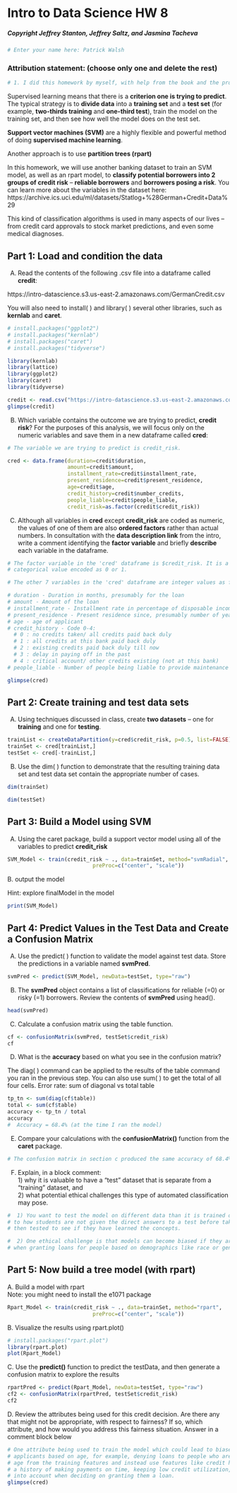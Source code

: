 # Intro to Data Science HW 8
##### Copyright Jeffrey Stanton, Jeffrey Saltz, and Jasmina Tacheva


```{r}
# Enter your name here: Patrick Walsh
```

### Attribution statement: (choose only one and delete the rest)


```{r}
# 1. I did this homework by myself, with help from the book and the professor.
```

Supervised learning means that there is a **criterion one is trying to predict**. The typical strategy is to **divide data** into a **training set** and a **test set** (for example, **two-thirds training** and **one-third test**), train the model on the training set, and then see how well the model does on the test set. <br>

**Support vector machines (SVM)** are a highly flexible and powerful method of doing **supervised machine learning**.

Another approach is to use **partition trees (rpart)** 

In this homework, we will use another banking dataset to train an SVM model, as well as an rpart model, to **classify potential borrowers into 2 groups of credit risk** – **reliable borrowers** and **borrowers posing a risk**. You can learn more about the variables in the dataset here:<br> https://archive.ics.uci.edu/ml/datasets/Statlog+%28German+Credit+Data%29 <br>

This kind of classification algorithms is used in many aspects of our lives – from credit card approvals to stock market predictions, and even some medical diagnoses. <br>

## Part 1: Load and condition the data  

A.	Read the contents of the following .csv file into a dataframe called **credit**: <br>

https://intro-datascience.s3.us-east-2.amazonaws.com/GermanCredit.csv <br>

You will also need to install( ) and library( ) several other libraries, such as **kernlab** and **caret**.

```{r}
# install.packages("ggplot2")
# install.packages("kernlab")
# install.packages("caret")
# install.packages("tidyverse")

library(kernlab)
library(lattice)
library(ggplot2)
library(caret)
library(tidyverse)

credit <- read.csv("https://intro-datascience.s3.us-east-2.amazonaws.com/GermanCredit.csv")
glimpse(credit)
```

B.	Which variable contains the outcome we are trying to predict, **credit risk**? For the purposes of this analysis, we will focus only on the numeric variables and save them in a new dataframe called **cred**:


```{r}
# The variable we are trying to predict is credit_risk.

cred <- data.frame(duration=credit$duration, 
                   amount=credit$amount, 
                   installment_rate=credit$installment_rate, 
                   present_residence=credit$present_residence, 
                   age=credit$age, 
                   credit_history=credit$number_credits, 
                   people_liable=credit$people_liable, 
                   credit_risk=as.factor(credit$credit_risk))
```


C.	Although all variables in **cred** except **credit_risk** are coded as numeric, the values of one of them are also **ordered factors** rather than actual numbers. In consultation with the **data description link** from the intro, write a comment identifying the **factor variable** and briefly **describe** each variable in the dataframe. 


```{r}
# The factor variable in the 'cred' dataframe is $credit_risk. It is a
# categorical value encoded as 0 or 1.

# The other 7 variables in the 'cred' dataframe are integer values as follows:

# duration - Duration in months, presumably for the loan
# amount - Amount of the loan
# installment_rate - Installment rate in percentage of disposable income
# present_residence - Present residence since, presumably number of years in residence
# age - age of applicant
# credit_history - Code 0-4:
  # 0 : no credits taken/ all credits paid back duly
  # 1 : all credits at this bank paid back duly
  # 2 : existing credits paid back duly till now
  # 3 : delay in paying off in the past
  # 4 : critical account/ other credits existing (not at this bank)
# people_liable - Number of people being liable to provide maintenance for loan

glimpse(cred)
```

## Part 2: Create training and test data sets

A.	Using techniques discussed in class, create **two datasets** – one for **training** and one for **testing**.


```{r}
trainList <- createDataPartition(y=cred$credit_risk, p=0.5, list=FALSE)
trainSet <- cred[trainList,]
testSet <- cred[-trainList,]
```

B.	Use the dim( ) function to demonstrate that the resulting training data set and test data set contain the appropriate number of cases.


```{r}
dim(trainSet)
```


```{r}
dim(testSet)
```

## Part 3: Build a Model using SVM

A.	Using the caret package, build a support vector model using all of the variables to predict **credit_risk**


```{r}
SVM_Model <- train(credit_risk ~ ., data=trainSet, method="svmRadial",
                           preProc=c("center", "scale"))
```

B. output the model

Hint: explore finalModel in the model


```{r}
print(SVM_Model)
```

## Part 4: Predict Values in the Test Data and Create a Confusion Matrix

A.	Use the predict( ) function to validate the model against test data. Store the predictions in a variable named **svmPred**.


```{r}
svmPred <- predict(SVM_Model, newData=testSet, type="raw")
```

B.	The **svmPred** object contains a list of classifications for reliable (=0) or risky (=1) borrowers. Review the contents of **svmPred** using head().


```{r}
head(svmPred)
```

C.	Calculate a confusion matrix using the table function.


```{r}
cf <- confusionMatrix(svmPred, testSet$credit_risk)
cf
```

D.	What is the **accuracy** based on what you see in the confusion matrix?

The diag( ) command can be applied to the results of the table command you ran in the previous step. 
You can also use sum( ) to get the total of all four cells. Error rate: sum of diagonal vs total table

```{r}
tp_tn <- sum(diag(cf$table))
total <- sum(cf$table)
accuracy <- tp_tn / total
accuracy
#  Accuracy = 68.4% (at the time I ran the model)
```

E.	Compare your calculations with the **confusionMatrix()** function from the **caret** package.


```{r}
# The confusion matrix in section c produced the same accuracy of 68.4%. NOTE: The model accuracy may vary slightly after each training run.
```

F.	Explain, in a block comment:<br> 1) why it is valuable to have a “test” dataset that is separate from a “training” dataset, and <br>2) what potential ethical challenges this type of automated classification may pose. 


```{r}
#  1) You want to test the model on different data than it is trained on so that the model is not getting biased results. It is similar
# to how students are not given the direct answers to a test before taking it. Rather, they are giving information that is similar and
# then tested to see if they have learned the concepts.

#  2) One ethical challenge is that models can become biased if they are given biased or incomplete data. For example, they could discriminate
# when granting loans for people based on demographics like race or gender.
```

## Part 5: Now build a tree model (with rpart)

A. Build a model with rpart
<br>
Note: you might need to install the e1071 package


```{r}
Rpart_Model <- train(credit_risk ~ ., data=trainSet, method="rpart",
                           preProc=c("center", "scale"))
```

B. Visualize the results using  rpart.plot()


```{r}
# install.packages("rpart.plot")
library(rpart.plot)
plot(Rpart_Model)
```

C. Use the **predict()** function to predict the testData, and then generate a confusion matrix to explore the results


```{r}
rpartPred <- predict(Rpart_Model, newData=testSet, type="raw")
cf2 <- confusionMatrix(rpartPred, testSet$credit_risk)
cf2
```

D. Review the attributes being used for this credit decision. Are there any that might not be appropriate, with respect to fairness? If so, which attribute, and how would you address this fairness situation. Answer in a comment block below


```{r}
# One attribute being used to train the model which could lead to biased results is Age. The model may discriminate against
# applicants based on age, for example, denying loans to people who are younger. One way to mitigate this issue is to remove
# age from the training features and instead use features like credit history. If a person has good credit, good credit age,
# a history of making payments on time, keeping low credit utilization, etc., then the person's age does not need to be taken
# into account when deciding on granting them a loan.
glimpse(cred)
```
